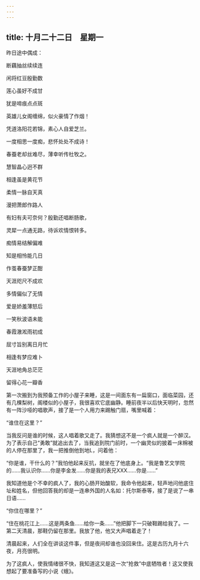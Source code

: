 ```yaml
---
---
---
```

title: 十月二十二日　星期一
---




昨日途中偶成：

断藕抽丝续续连

闲将红豆殷勤数

莲心虽好不成甘

犹是啼痕点点斑

英雄儿女阁缠绵，似火豪情了作烟！

凭道洛阳花若锦，素心人自爱芝兰。

一度相思一度痴，悲怀处处不成诗！

春蚕老却丝难尽，薄幸听传杜牧之。

慧智晶心迥不群

相逢虽是黄花节

柔情一脉自天真

漫把萧郎作路人

有妇有夫可奈何？殷勤还唱断肠歌，

灵犀一点通无路，待诉欢情恨转多。

痴情易结解偏难

知是相怜能几日

作茧春蚕梦正酣

天涯咫尺不成欢

多情偏似了无情

爱是娇羞薄怒后

一笑秋波语未能

春霞澈淞雨初成

屈寸旨别离日月忙

相逢有梦应难卜

天涯地角总茫茫

留得心花一瓣香

第一次搬到为我预备工作的小屋子来睡，这是一间面东有一扁窗口，面临菜园，还有几棵梨树，阁楼似的小屋子，我很喜欢它底幽静。睡前夜半以后快天明时，忽然有一阵沙哑的唱歌声，接了是一个人用力来踢触门扇，嘴里喊着：

“谁住在这里？”

当我反问是谁的时候，这人唱着歌又走了。我猜想这不是一个疯人就是一个醉汉。为了表示自己“勇敢”就追出去了，当我追到院门前时，一个幽灵似的披着一床棉被的人停在那里了，我一把推倒他到地L，问着他：

“你是谁，干什么的？”我怕他起来反抗，就坐在了他底身上。“我是鲁艺文学院的……我认识你……你是李金发……你是我的表兄XXX……你是……”

我知道他是个不幸的疯人了，我的心肠开始酸软，我命令他起来，轻声地问他底住址和姓名，但他回答我的却是一连串外国的人名如：托尔斯泰等，接了是说了一串日语……

“你住在哪里？”

“住在桃花江上……这是两条鱼……给你一条……”他把脚下一只破鞋踢给我了。―第二天清晨，那鞋仍留在那里。我放了他，他又大声唱着走了！

清晨起来，人们全在讲谈这件事，但是夜间却谁也没回来住。这是古历九月十六夜，月亮很明。

为了这疯人，使我情绪很不快，我知道这又是这一次“抢救”中底牺牲者！这又使我想起了要准备写的小说《蛾》。